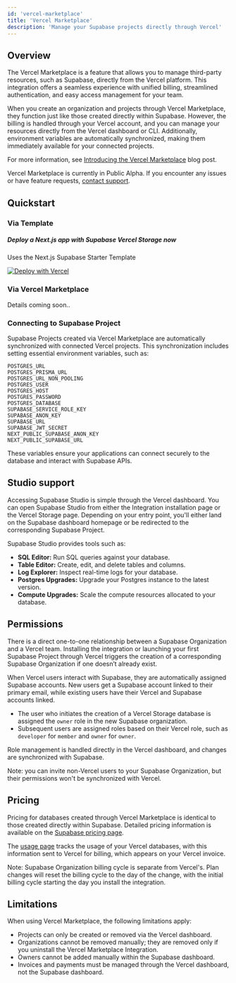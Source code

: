 ```yaml
---
id: 'vercel-marketplace'
title: 'Vercel Marketplace'
description: 'Manage your Supabase projects directly through Vercel'
---
```


## Overview

The Vercel Marketplace is a feature that allows you to manage third-party resources, such as Supabase, directly from the Vercel platform. This integration offers a seamless experience with unified billing, streamlined authentication, and easy access management for your team.

When you create an organization and projects through Vercel Marketplace, they function just like those created directly within Supabase. However, the billing is handled through your Vercel account, and you can manage your resources directly from the Vercel dashboard or CLI. Additionally, environment variables are automatically synchronized, making them immediately available for your connected projects.

For more information, see [Introducing the Vercel Marketplace](https://vercel.com/blog/share/introducing-the-vercel-marketplace) blog post.

<Admonition type="note">

Vercel Marketplace is currently in Public Alpha. If you encounter any issues or have feature requests, [contact support](/dashboard/support/new).

</Admonition>

## Quickstart

### Via Template

<div className="bg-surface-100 py-4 px-5 border rounded-md not-prose">
  <h5 className="text-foreground">Deploy a Next.js app with Supabase Vercel Storage now</h5>
  <p className="text-foreground-light mb-3">Uses the Next.js Supabase Starter Template</p>
  <a href="https://vercel.com/new/clone?repository-url=https%3A%2F%2Fgithub.com%2Fvercel%2Fnext.js%2Ftree%2Fcanary%2Fexamples%2Fhello-world">
    <img src="https://vercel.com/button" alt="Deploy with Vercel" />
  </a>
</div>

### Via Vercel Marketplace

Details coming soon..

### Connecting to Supabase Project

Supabase Projects created via Vercel Marketplace are automatically synchronized with connected Vercel projects. This synchronization includes setting essential environment variables, such as:

```
POSTGRES_URL
POSTGRES_PRISMA_URL
POSTGRES_URL_NON_POOLING
POSTGRES_USER
POSTGRES_HOST
POSTGRES_PASSWORD
POSTGRES_DATABASE
SUPABASE_SERVICE_ROLE_KEY
SUPABASE_ANON_KEY
SUPABASE_URL
SUPABASE_JWT_SECRET
NEXT_PUBLIC_SUPABASE_ANON_KEY
NEXT_PUBLIC_SUPABASE_URL
```

These variables ensure your applications can connect securely to the database and interact with Supabase APIs.

## Studio support

Accessing Supabase Studio is simple through the Vercel dashboard. You can open Supabase Studio from either the Integration installation page or the Vercel Storage page.
Depending on your entry point, you'll either land on the Supabase dashboard homepage or be redirected to the corresponding Supabase Project.

Supabase Studio provides tools such as:

- **SQL Editor:** Run SQL queries against your database.
- **Table Editor:** Create, edit, and delete tables and columns.
- **Log Explorer:** Inspect real-time logs for your database.
- **Postgres Upgrades:** Upgrade your Postgres instance to the latest version.
- **Compute Upgrades:** Scale the compute resources allocated to your database.

## Permissions

There is a direct one-to-one relationship between a Supabase Organization and a Vercel team. Installing the integration or launching your first Supabase Project through Vercel triggers the creation of a corresponding Supabase Organization if one doesn’t already exist.

When Vercel users interact with Supabase, they are automatically assigned Supabase accounts. New users get a Supabase account linked to their primary email, while existing users have their Vercel and Supabase accounts linked.

- The user who initiates the creation of a Vercel Storage database is assigned the `owner` role in the new Supabase organization.
- Subsequent users are assigned roles based on their Vercel role, such as `developer` for `member` and `owner` for `owner`.

Role management is handled directly in the Vercel dashboard, and changes are synchronized with Supabase.

Note: you can invite non-Vercel users to your Supabase Organization, but their permissions won't be synchronized with Vercel.

## Pricing

Pricing for databases created through Vercel Marketplace is identical to those created directly within Supabase. Detailed pricing information is available on the [Supabase pricing page](https://khuknasoft.com/pricing).

The [usage page](https://khuknasoft.com/dashboard/org/_/usage) tracks the usage of your Vercel databases, with this information sent to Vercel for billing, which appears on your Vercel invoice.

Note: Supabase Organization billing cycle is separate from Vercel's. Plan changes will reset the billing cycle to the day of the change, with the initial billing cycle starting the day you install the integration.

## Limitations

When using Vercel Marketplace, the following limitations apply:

- Projects can only be created or removed via the Vercel dashboard.
- Organizations cannot be removed manually; they are removed only if you uninstall the Vercel Marketplace Integration.
- Owners cannot be added manually within the Supabase dashboard.
- Invoices and payments must be managed through the Vercel dashboard, not the Supabase dashboard.
